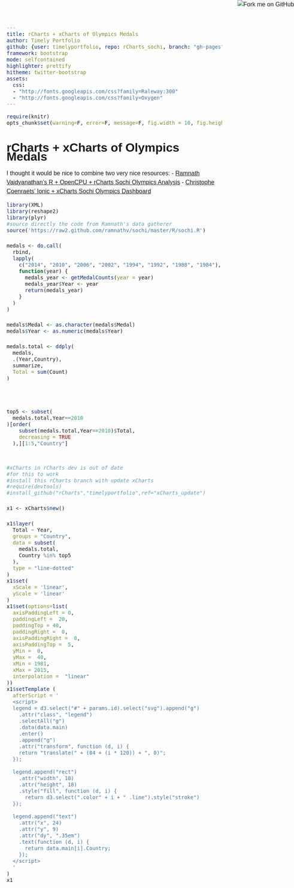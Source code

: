 ```yaml
---
title: rCharts + xCharts of Olympics Medals
author: Timely Portfolio
github: {user: timelyportfolio, repo: rCharts_sochi, branch: "gh-pages"}
framework: bootstrap
mode: selfcontained
highlighter: prettify
hitheme: twitter-bootstrap
assets:
  css:
  - "http://fonts.googleapis.com/css?family=Raleway:300"
  - "http://fonts.googleapis.com/css?family=Oxygen"
---
```

```r
require(knitr)
opts_chunk$set(warning=F, error=F, message=F, fig.width = 10, fig.height = 6, results='asis', cache = F, tidy = F)
```

<style>
body{
  font-family: 'Oxygen', sans-serif;
  font-size: 16px;
  line-height: 24px;
}

h1,h2,h3,h4 {
  font-family: 'Raleway', sans-serif;
}

.container { width: 900px; }

h3 {
  background-color: #D4DAEC;
  text-indent: 100px; 
}

h4 {
  text-indent: 100px;
}
</style>
  
<a href="https://github.com/timelyportfolio/rCharts_sochi"><img style="position: absolute; top: 0; right: 0; border: 0;" src="https://s3.amazonaws.com/github/ribbons/forkme_right_darkblue_121621.png" alt="Fork me on GitHub"></a>
  
# rCharts + xCharts of Olympics Medals

I thought it would be nice to combine two very nice resources:
- [Ramnath Vaidyanathan's R + OpenCPU + rCharts Sochi Olympics Analysis](http://ramnathv.ocpu.io/sochi/www/)
- [Christophe Coenraets' Ionic + xCharts Sochi Olympics Dashboard](http://coenraets.org/blog/2014/02/interactive-mobile-dashboard-d3-charts/)


```r
library(XML)
library(reshape2)
library(plyr)
#source directly the code from Ramnath's data gatherer
source('https://raw2.github.com/ramnathv/sochi/master/R/sochi.R')

medals <- do.call(
  rbind,
  lapply(
    c("2014", "2010", "2006", "2002", "1994", "1992", "1988", "1984"),
    function(year) {
      medals_year <- getMedalCounts(year = year)
      medals_year$Year <- year
      return(medals_year)
    }
  )
)

medals$Medal <- as.character(medals$Medal)
medals$Year <- as.numeric(medals$Year)

medals.total <- ddply(
  medals,
  .(Year,Country),
  summarize,
  Total = sum(Count)
)



top5 <- subset(
  medals.total,Year==2010
)[order(
    subset(medals.total,Year==2010)$Total,
    decreasing = TRUE
  ),][1:5,"Country"]


#xCharts in rCharts dev is out of date
#for this to work
#install this rCharts branch with update xCharts
#require(devtools)
#install_github("rCharts","timelyportfolio",ref="xCharts_update")

x1 <- xCharts$new()

x1$layer(
  Total ~ Year,
  groups = "Country",
  data = subset(
    medals.total,
    Country %in% top5
  ),
  type = "line-dotted"
)
x1$set(
  xScale = 'linear',
  yScale = 'linear'
)
x1$set(options=list(
  axisPaddingLeft = 0,
  paddingLeft =  20,
  paddingTop = 40,
  paddingRight =  0,
  axisPaddingRight =  0,
  axisPaddingTop =  5,
  yMin =  0,
  yMax =  40,
  xMin = 1981,
  xMax = 2015,
  interpolation =  "linear"
))
x1$setTemplate (
  afterScript = '
  <script>
  legend = d3.select("#" + params.id).select("svg").append("g")
    .attr("class", "legend")
    .selectAll("g")
    .data(data.main)
    .enter()
    .append("g")
    .attr("transform", function (d, i) {
    return "translate(" + (84 + (i * 120)) + ", 0)";
  });
  
  legend.append("rect")
    .attr("width", 18)
    .attr("height", 18)
    .style("fill", function (d, i) {
      return d3.select(".color" + i + " .line").style("stroke")
  });
  
  legend.append("text")
    .attr("x", 24)
    .attr("y", 9)
    .attr("dy", ".35em")
    .text(function (d, i) {
      return data.main[i].Country;
    });
  </script>
  '
)
x1
```